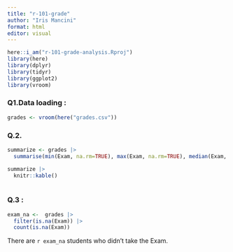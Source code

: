 ```yaml
---
title: "r-101-grade"
author: "Iris Mancini"
format: html
editor: visual
---
```


```r
here::i_am("r-101-grade-analysis.Rproj")
library(here)
library(dplyr)
library(tidyr)
library(ggplot2)
library(vroom)
```

### Q1.Data loading : 

```r

grades <- vroom(here("grades.csv"))
```

### Q.2. 

```r
summarize <- grades |> 
  summarise(min(Exam, na.rm=TRUE), max(Exam, na.rm=TRUE), median(Exam, na.rm=TRUE), mean(Exam, na.rm=TRUE))

summarize |>
  knitr::kable()
  
```

### Q.3 : 

```r
exam_na <-  grades |>
  filter(is.na(Exam)) |>
  count(is.na(Exam))
```

There are `r exam_na` students who didn't take the Exam.
